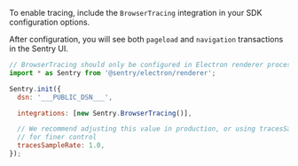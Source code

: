To enable tracing, include the `BrowserTracing` integration in your SDK configuration options.

After configuration, you will see both `pageload` and `navigation` transactions in the Sentry UI.

```javascript
// BrowserTracing should only be configured in Electron renderer processes
import * as Sentry from '@sentry/electron/renderer';

Sentry.init({
  dsn: '___PUBLIC_DSN___',

  integrations: [new Sentry.BrowserTracing()],

  // We recommend adjusting this value in production, or using tracesSampler
  // for finer control
  tracesSampleRate: 1.0,
});
```
